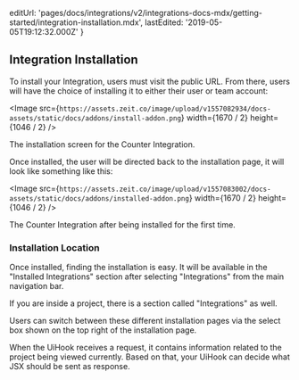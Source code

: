 
  editUrl:
    'pages/docs/integrations/v2/integrations-docs-mdx/getting-started/integration-installation.mdx',
  lastEdited: '2019-05-05T19:12:32.000Z'
}

## Integration Installation

To install your Integration, users must visit the public URL. From there, users will have the choice of installing it to either their user or team account:

<Image
  src={`https://assets.zeit.co/image/upload/v1557082934/docs-assets/static/docs/addons/install-addon.png`}
  width={1670 / 2}
  height={1046 / 2}
/>
<Caption>The installation screen for the Counter Integration.</Caption>

Once installed, the user will be directed back to the installation page, it will look like something like this:

<Image
  src={`https://assets.zeit.co/image/upload/v1557083002/docs-assets/static/docs/addons/installed-addon.png`}
  width={1670 / 2}
  height={1046 / 2}
/>
<Caption>The Counter Integration after being installed for the first time.</Caption>

### Installation Location

Once installed, finding the installation is easy. It will be available in the "Installed Integrations" section after selecting "Integrations" from the main navigation bar.

If you are inside a project, there is a section called "Integrations" as well.

Users can switch between these different installation pages via the select box shown on the top right of the installation page.

<Note>
  When the UiHook receives a request, it contains information related to the
  project being viewed currently. Based on that, your UiHook can decide what JSX
  should be sent as response.
</Note>
